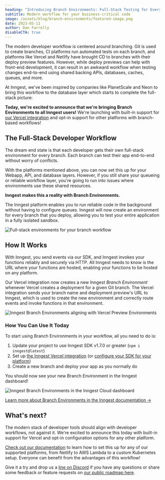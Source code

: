 ```yaml
---
heading: "Introducing Branch Environments: Full-Stack Testing for Every Branch with Inngest"
subtitle: Modern workflow for your business-critical code
image: /assets/blog/branch-environments/featured-image.png
date: 2023-05-11
author: Dan Farrelly
disableCTA: true
---
```


The modern developer workflow is centered around branching. Git is used to create branches, CI platforms run automated tests on each branch, and platforms like Vercel and Netlify have brought CD to branches with their deploy preview features. However, while deploy previews can help with front-end development, it can result in an awkward workflow when testing changes end-to-end using shared backing APIs, databases, caches, queues, and more.

At Inngest, we've been inspired by companies like PlanetScale and Neon to bring this workflow to the database layer which starts to complete the full-stack picture:

**Today, we're excited to announce that we're bringing Branch Environments to all Inngest users!** We're launching with built-in support for [our Vercel integration](https://vercel.com/integrations/inngest) and opt-in support for other platforms with branch-based workflows!

## The Full-Stack Developer Workflow

The dream end state is that each developer gets their own full-stack environment for every branch. Each branch can test their app end-to-end without worry of conflicts.

With the platforms mentioned above, you can now set this up for your Webapp, API, and database layers. However, if you still share your queueing or reliable workflow layer, you're going to run into issues where environments use these shared resources.

**Inngest makes this a reality with Branch Environments.**

The Inngest platform enables you to run reliable code in the background without having to configure queues. Inngest will now create an environment for every branch that you deploy, allowing you to test your entire application in a fully isolated sandbox.

![Full-stack environments for your branch workflow](/assets/blog/branch-environments/full-stack-envs.png)

## How It Works

With Inngest, you send events via our SDK, and Inngest invokes your functions reliably and securely via HTTP. All Inngest needs to know is the URL where your functions are hosted, enabling your functions to be hosted on any platform.

Our Vercel integration now creates a new Inngest *Branch Environment* whenever Vercel creates a deployment for a given Git branch. The Vercel integration sends your branch name and deployment preview's URL to Inngest, which is used to create the new environment and correctly route events and invoke functions in that environment.

![Inngest Branch Environments aligning with Vercel Preview Environments](/assets/blog/inngest-announcement-april-2023/vercel-branch-envs.png)

### How You Can Use It Today

To start using Branch Environments in your workflow, all you need to do is:

1. Update your project to use Inngest SDK v1.7.0 or greater (`npm i inngest@latest`)
2. Set up [the Inngest Vercel integration](https://vercel.com/integrations/inngest) (or [configure your SDK for your platform](/docs/platform/environments?ref=blog-branch-environments))
3. Create a new branch and deploy your app as you normally do

You should now see your new Branch Environment in the Inngest dashboard!

![Inngest Branch Environments in the Inngest Cloud dashboard](/assets/blog/branch-environments/branch-dropdown.png)

<a className="text-lg font-bold" href="/docs/platform/environments?ref=blog-branch-environments">
  Learn more about Branch Environments in the Inngest documentation →
</a>

## What's next?

The modern stack of developer tools should align with developer workflows, not against it. We're excited to announce this today with built-in support for Vercel and opt-in configuration options for any other platform.

[Check out our documentation](/docs/platform/environments?ref=blog-branch-environments) to learn how to set this up for any of our supported platforms, from Netlify to AWS Lambda to a custom Kubernetes setup. Everyone can benefit from the advantages of this workflow!

Give it a try and drop us a [line on Discord](https://www.inngest.com/discord) if you have any questions or share some feedback or feature requests on [our public roadmap here](http://roadmap.inngest.com/).
